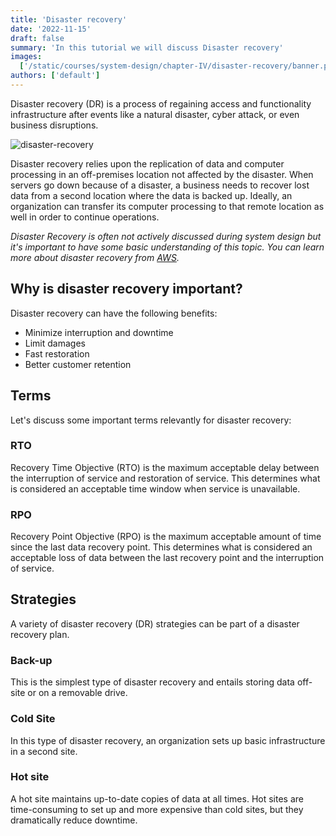 ```yaml
---
title: 'Disaster recovery'
date: '2022-11-15'
draft: false
summary: 'In this tutorial we will discuss Disaster recovery'
images:
  ['/static/courses/system-design/chapter-IV/disaster-recovery/banner.png']
authors: ['default']
---
```


Disaster recovery (DR) is a process of regaining access and functionality infrastructure after events like a natural disaster, cyber attack, or even business disruptions.

![disaster-recovery](/static/courses/system-design/chapter-IV/disaster-recovery/disaster-recovery.png)

Disaster recovery relies upon the replication of data and computer processing in an off-premises location not affected by the disaster. When servers go down because of a disaster, a business needs to recover lost data from a second location where the data is backed up. Ideally, an organization can transfer its computer processing to that remote location as well in order to continue operations.

_Disaster Recovery is often not actively discussed during system design but it's important to have some basic understanding of this topic. You can learn more about disaster recovery from [AWS](https://docs.aws.amazon.com/wellarchitected/latest/reliability-pillar/plan-for-disaster-recovery-dr.html)._

## Why is disaster recovery important?

Disaster recovery can have the following benefits:

- Minimize interruption and downtime
- Limit damages
- Fast restoration
- Better customer retention

## Terms

Let's discuss some important terms relevantly for disaster recovery:

### RTO

Recovery Time Objective (RTO) is the maximum acceptable delay between the interruption of service and restoration of service. This determines what is considered an acceptable time window when service is unavailable.

### RPO

Recovery Point Objective (RPO) is the maximum acceptable amount of time since the last data recovery point. This determines what is considered an acceptable loss of data between the last recovery point and the interruption of service.

## Strategies

A variety of disaster recovery (DR) strategies can be part of a disaster recovery plan.

### **Back-up**

This is the simplest type of disaster recovery and entails storing data off-site or on a removable drive.

### **Cold Site**

In this type of disaster recovery, an organization sets up basic infrastructure in a second site.

### **Hot site**

A hot site maintains up-to-date copies of data at all times. Hot sites are time-consuming to set up and more expensive than cold sites, but they dramatically reduce downtime.
